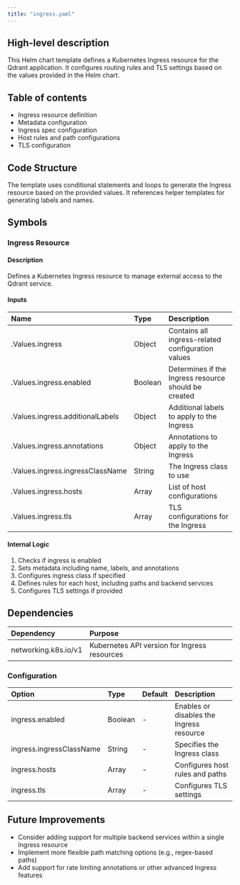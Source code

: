 ```yaml
---
title: "ingress.yaml"
---
```


## High-level description
This Helm chart template defines a Kubernetes Ingress resource for the Qdrant application. It configures routing rules and TLS settings based on the values provided in the Helm chart.

## Table of contents
- Ingress resource definition
- Metadata configuration
- Ingress spec configuration
- Host rules and path configurations
- TLS configuration

## Code Structure
The template uses conditional statements and loops to generate the Ingress resource based on the provided values. It references helper templates for generating labels and names.

## Symbols

### Ingress Resource
#### Description
Defines a Kubernetes Ingress resource to manage external access to the Qdrant service.

#### Inputs
| Name | Type | Description |
|:-----|:-----|:------------|
| .Values.ingress | Object | Contains all ingress-related configuration values |
| .Values.ingress.enabled | Boolean | Determines if the Ingress resource should be created |
| .Values.ingress.additionalLabels | Object | Additional labels to apply to the Ingress |
| .Values.ingress.annotations | Object | Annotations to apply to the Ingress |
| .Values.ingress.ingressClassName | String | The Ingress class to use |
| .Values.ingress.hosts | Array | List of host configurations |
| .Values.ingress.tls | Array | TLS configurations for the Ingress |

#### Internal Logic
1. Checks if ingress is enabled
2. Sets metadata including name, labels, and annotations
3. Configures ingress class if specified
4. Defines rules for each host, including paths and backend services
5. Configures TLS settings if provided

## Dependencies
| Dependency | Purpose |
|:-----------|:--------|
| networking.k8s.io/v1 | Kubernetes API version for Ingress resources |

### Configuration
| Option | Type | Default | Description |
|:-------|:-----|:--------|:------------|
| ingress.enabled | Boolean | - | Enables or disables the Ingress resource |
| ingress.ingressClassName | String | - | Specifies the Ingress class |
| ingress.hosts | Array | - | Configures host rules and paths |
| ingress.tls | Array | - | Configures TLS settings |

## Future Improvements
- Consider adding support for multiple backend services within a single Ingress resource
- Implement more flexible path matching options (e.g., regex-based paths)
- Add support for rate limiting annotations or other advanced Ingress features